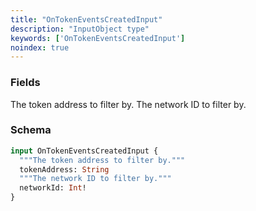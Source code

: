 ```yaml
---
title: "OnTokenEventsCreatedInput"
description: "InputObject type"
keywords: ['OnTokenEventsCreatedInput']
noindex: true
---
```


### Fields

<ResponseField name="tokenAddress" type="String">
  The token address to filter by.
</ResponseField>

<ResponseField name="networkId" type="Int!" required>
  The network ID to filter by.
</ResponseField>

### Schema


```graphql 
input OnTokenEventsCreatedInput {
  """The token address to filter by."""
  tokenAddress: String
  """The network ID to filter by."""
  networkId: Int!
}
```
